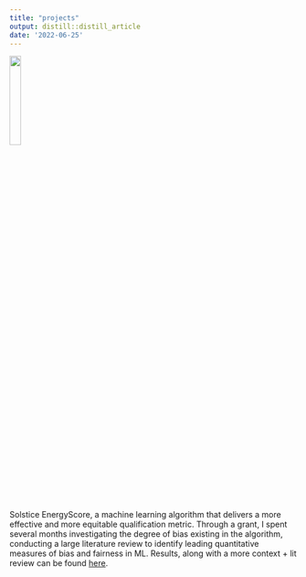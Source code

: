 ```yaml
---
title: "projects"
output: distill::distill_article
date: '2022-06-25'
---
```




![](EnergyScore logo copy.jpg){ width=20% }


Solstice EnergyScore, a machine learning algorithm that delivers a more effective and more equitable qualification metric. Through a grant, I spent several months investigating the degree of bias existing in the algorithm, conducting a large literature review to identify leading quantitative measures of bias and fairness in ML. Results, along with a more context + lit review can be found [here](http://energyscore-bias-research.s3-website.us-east-2.amazonaws.com/#content). 